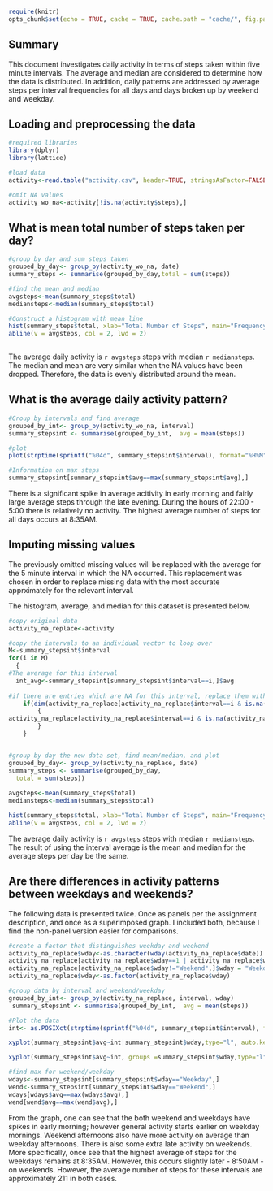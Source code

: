 
```r
require(knitr)
opts_chunk$set(echo = TRUE, cache = TRUE, cache.path = "cache/", fig.path = "figure/")

```

## Summary

This document investigates daily activity in terms of steps taken within five minute intervals.  The average and median are considered to determine how the data is distributed.  In addition, daily patterns are addressed by average steps per interval frequencies for all days and days broken up by weekend and weekday.



## Loading and preprocessing the data

```r
#required libraries
library(dplyr)
library(lattice)

#load data
activity<-read.table("activity.csv", header=TRUE, stringsAsFactor=FALSE, sep=",")

#omit NA values
activity_wo_na<-activity[!is.na(activity$steps),]

```







## What is mean total number of steps taken per day?
```r
#group by day and sum steps taken
grouped_by_day<- group_by(activity_wo_na, date)
summary_steps <- summarise(grouped_by_day,total = sum(steps))

#find the mean and median
avgsteps<-mean(summary_steps$total)
mediansteps<-median(summary_steps$total)

#Construct a histogram with mean line
hist(summary_steps$total, xlab="Total Number of Steps", main="Frequency of Total Number of Steps per Day", col=8, breaks=12)
abline(v = avgsteps, col = 2, lwd = 2)
  
```
The average daily activity is `r avgsteps` steps with median `r mediansteps`.  The median and mean are very similar when the NA values have been dropped.  Therefore, the data is evenly distributed around the mean.



## What is the average daily activity pattern?
```r
#Group by intervals and find average
grouped_by_int<- group_by(activity_wo_na, interval)
summary_stepsint <- summarise(grouped_by_int,  avg = mean(steps))

#plot
plot(strptime(sprintf("%04d", summary_stepsint$interval), format="%H%M"), summary_stepsint$avg, type="l", xlab="Time of Day")

#Information on max steps
summary_stepsint[summary_stepsint$avg==max(summary_stepsint$avg),]
```
There is a significant spike in average acitivity in early morning and fairly large average steps through the late evening.   During the hours of 22:00 - 5:00 there is relatively no activity.  The highest average number of steps for all days occurs at 8:35AM.




## Imputing missing values

The previously omitted missing values will be replaced with the average for the 5 minute interval in which the NA occurred.  This replacement was chosen in order to replace missing data with the most accurate apprximately for the relevant interval.

The histogram, average, and median for this dataset is presented below.   

```r
#copy original data
activity_na_replace<-activity

#copy the intervals to an individual vector to loop over
M<-summary_stepsint$interval
for(i in M) 
  {
#The average for this interval
  int_avg<-summary_stepsint[summary_stepsint$interval==i,]$avg
  
#if there are entries which are NA for this interval, replace them with the interval average  
	if(dim(activity_na_replace[activity_na_replace$interval==i & is.na(activity_na_replace$steps),])[1]>0)
		{
activity_na_replace[activity_na_replace$interval==i & is.na(activity_na_replace$steps),]$steps = int_avg
		}		 			 
	}


#group by day the new data set, find mean/median, and plot 
grouped_by_day<- group_by(activity_na_replace, date)
summary_steps <- summarise(grouped_by_day,
  total = sum(steps))
  
avgsteps<-mean(summary_steps$total)
mediansteps<-median(summary_steps$total)

hist(summary_steps$total, xlab="Total Number of Steps", main="Frequency of Total Number of Steps per Day", col=8, breaks=12)
abline(v = avgsteps, col = 2, lwd = 2)

```
The average daily activity is `r avgsteps` steps with median `r mediansteps`.  The result of using the interval average is the mean and median for the average steps per day be the same.


## Are there differences in activity patterns between weekdays and weekends?

The following data is presented twice.  Once as panels per the assignment description, and once as a superimposed graph.  I included both, because I find the non-panel version easier for comparisons.



```r
#create a factor that distinguishes weekday and weekend
activity_na_replace$wday<-as.character(wday(activity_na_replace$date))
activity_na_replace[activity_na_replace$wday==1 | activity_na_replace$wday==6,]$wday = "Weekend"
activity_na_replace[activity_na_replace$wday!="Weekend",]$wday = "Weekday"
activity_na_replace$wday<-as.factor(activity_na_replace$wday)

#group data by interval and weekend/weekday
grouped_by_int<- group_by(activity_na_replace, interval, wday)
 summary_stepsint <- summarise(grouped_by_int,  avg = mean(steps))

#Plot the data
int<- as.POSIXct(strptime(sprintf("%04d", summary_stepsint$interval), format="%H%M"))

xyplot(summary_stepsint$avg~int|summary_stepsint$wday,type="l", auto.key=TRUE, scales=list(x=list(at=NULL)), xlab="Time (Between 00:00 and 23:55)", lwd=3)

xyplot(summary_stepsint$avg~int, groups =summary_stepsint$wday,type="l", auto.key=TRUE, scales=list(x=list(at=NULL)), xlab="Time (Between 00:00 and 23:55)", lwd=3)

#find max for weekend/weekday
wdays<-summary_stepsint[summary_stepsint$wday=="Weekday",]
wend<-summary_stepsint[summary_stepsint$wday=="Weekend",]
wdays[wdays$avg==max(wdays$avg),]
wend[wend$avg==max(wend$avg),]
```
From the graph, one can see that the both weekend and weekdays have spikes in early morning;  however general activity starts earlier on weekday mornings.  Weekend afternoons also have more activity on average than weekday afternoons.  There is also some extra late activity on weekends.  More specifically, once see that the highest average of steps for the weekdays remains at 8:35AM.  However, this occurs slightly later - 8:50AM - on weekends.  However, the average number of steps for these intervals are approximately 211 in both cases.

